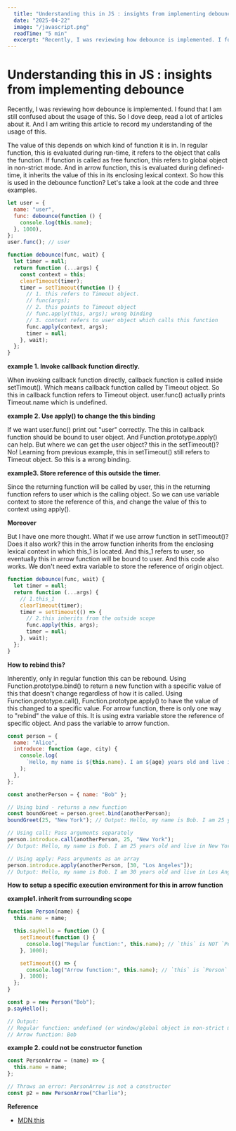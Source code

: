 ```yaml
---
  title: "Understanding this in JS : insights from implementing debounce"
  date: "2025-04-22"
  image: "/javascript.png"
  readTime: "5 min"
  excerpt: "Recently, I was reviewing how debounce is implemented. I found that I am still confused about the usage of this. So I dove deep, read a lot of articles about it. And I am writing this article to record my understanding of the usage of this."
---
```


# Understanding this in JS : insights from implementing debounce

Recently, I was reviewing how debounce is implemented. I found that I am still confused about the usage of this. So I dove deep, read a lot of articles about it. And I am writing this article to record my understanding of the usage of this.

The value of this depends on which kind of function it is in. In regular function, this is evaluated during run-time, it refers to the object that calls the function. If function is called as free function, this refers to global object in non-strict mode. And in arrow function, this is evaluated during defined-time, it inherits the value of this in its enclosing lexical context.
So how this is used in the debounce function? Let's take a look at the code and three examples.

```js
let user = {
  name: "user",
  func: debounce(function () {
    console.log(this.name);
  }, 1000),
};
user.func(); // user

function debounce(func, wait) {
  let timer = null;
  return function (...args) {
    const context = this;
    clearTimeout(timer);
    timer = setTimeout(function () {
      // 1. this refers to Timeout object.
      // func(args);
      // 2. this points to Timeout object
      // func.apply(this, args); wrong binding
      // 3. context refers to user object which calls this function
      func.apply(context, args);
      timer = null;
    }, wait);
  };
}
```

**example 1. Invoke callback function directly.**

When invoking callback function directly, callback function is called inside setTimout(). Which means callback function called by Timeout object. So this in callback function refers to Timeout object. user.func() actually prints Timeout.name which is undefined.

**example 2. Use apply() to change the this binding**

If we want user.func() print out "user" correctly. The this in callback function should be bound to user object. And Function.prototype.apply() can help. But where we can get the user object? this in the setTimeout()? No! Learning from previous example, this in setTimeout() still refers to Timeout object. So this is a wrong binding.

**example3. Store reference of this outside the timer.**

Since the returning function will be called by user, this in the returning function refers to user which is the calling object. So we can use variable context to store the reference of this, and change the value of this to context using apply().

**Moreover**

But I have one more thought. What if we use arrow function in setTimeout()? Does it also work?
this in the arrow function inherits from the enclosing lexical context in which this_1 is located. And this_1 refers to user, so eventually this in arrow function will be bound to user. And this code also works. We don't need extra variable to store the reference of origin object.

```js
function debounce(func, wait) {
  let timer = null;
  return function (...args) {
    // 1.this_1
    clearTimeout(timer);
    timer = setTimeout(() => {
      // 2.this inherits from the outside scope
      func.apply(this, args);
      timer = null;
    }, wait);
  };
}
```

**How to rebind this?**

Inherently, only in regular function this can be rebound. Using Function.prototype.bind() to return a new function with a specific value of this that doesn't change regardless of how it is called. Using Function.prototype.call(), Function.prototype.apply() to have the value of this changed to a specific value.
For arrow function, there is only one way to "rebind" the value of this. It is using extra variable store the reference of specific object. And pass the variable to arrow function.

```js
const person = {
  name: "Alice",
  introduce: function (age, city) {
    console.log(
      `Hello, my name is ${this.name}. I am ${age} years old and live in ${city}.`
    );
  },
};

const anotherPerson = { name: "Bob" };

// Using bind - returns a new function
const boundGreet = person.greet.bind(anotherPerson);
boundGreet(25, "New York"); // Output: Hello, my name is Bob. I am 25 years old and live in New York.

// Using call: Pass arguments separately
person.introduce.call(anotherPerson, 25, "New York");
// Output: Hello, my name is Bob. I am 25 years old and live in New York.

// Using apply: Pass arguments as an array
person.introduce.apply(anotherPerson, [30, "Los Angeles"]);
// Output: Hello, my name is Bob. I am 30 years old and live in Los Angeles.
```

**How to setup a specific execution environment for this in arrow function**

**example1. inherit from surrounding scope**

```js
function Person(name) {
  this.name = name;

  this.sayHello = function () {
    setTimeout(function () {
      console.log("Regular function:", this.name); // `this` is NOT `Person` is Timeout Object
    }, 1000);

    setTimeout(() => {
      console.log("Arrow function:", this.name); // `this` is `Person` preserve the this value of surrounding scope
    }, 1000);
  };
}

const p = new Person("Bob");
p.sayHello();

// Output:
// Regular function: undefined (or window/global object in non-strict mode)
// Arrow function: Bob
```

**example 2. could not be constructor function**

```js
const PersonArrow = (name) => {
  this.name = name;
};

// Throws an error: PersonArrow is not a constructor
const p2 = new PersonArrow("Charlie");
```

**Reference**

- [MDN this](https://developer.mozilla.org/en-US/docs/Web/JavaScript/Reference/Operators/this "MDN")
